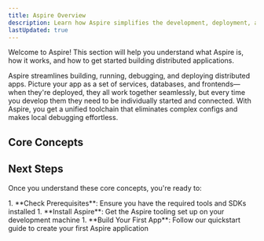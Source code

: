 ```yaml
---
title: Aspire Overview
description: Learn how Aspire simplifies the development, deployment, and debugging of distributed applications.
lastUpdated: true
---
```



Welcome to Aspire! This section will help you understand what Aspire is, how it works, and how to get started building distributed applications.

Aspire streamlines building, running, debugging, and deploying distributed apps. Picture your app as a set of services, databases, and frontends—when they're deployed, they all work together seamlessly, but every time you develop them they need to be individually started and connected. With Aspire, you get a unified toolchain that eliminates complex configs and makes local debugging effortless.

## Core Concepts

<CardGrid>
  <LinkCard
    title="What is Aspire?"
    description="Learn about Aspire's unified approach to distributed application development and its key benefits."
    href="/aspire/get-started/what-is-aspire"
  />
  <LinkCard
    title="The AppHost"
    description="Discover how to define your application's architecture using Aspire's code-first AppHost approach."
    href="/aspire/get-started/app-host"
  />
  <LinkCard
    title="Understanding Resources"
    description="Explore Aspire's resource model and learn about different types of services, databases, and integrations."
    href="/aspire/get-started/resources"
  />
  <LinkCard
    title="Deployment & App Topology"
    description="Learn how your development setup translates to production deployments across different platforms."
    href="/aspire/get-started/deployment"
  />
</CardGrid>

## Next Steps

Once you understand these core concepts, you're ready to:

<Steps>
1. **Check Prerequisites**: Ensure you have the required tools and SDKs installed
1. **Install Aspire**: Get the Aspire tooling set up on your development machine  
1. **Build Your First App**: Follow our quickstart guide to create your first Aspire application
</Steps>

<CardGrid>
  <LinkCard
    title="Prerequisites"
    description="Make sure you have everything needed to start developing with Aspire."
    href="/aspire/get-started/prerequisites"
  />
  <LinkCard
    title="Installation"
    description="Install the Aspire tooling and templates on your development machine."
    href="/aspire/get-started/installation"
  />
  <LinkCard
    title="First App"
    description="Build and run your first Aspire application with our step-by-step quickstart guide."
    href="/aspire/get-started/first-app"
  />
</CardGrid>